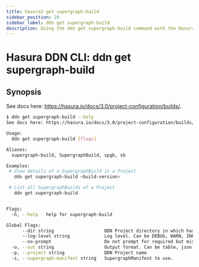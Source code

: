 ```yaml
---
title: hasura3 get supergraph-build
sidebar_position: 29
sidebar_label: ddn get supergraph-build
description: Using the ddn get supergraph-build command with the Hasura CLI
---
```


# Hasura DDN CLI: ddn get supergraph-build 

## Synopsis
See docs here: https://hasura.io/docs/3.0/project-configuration/builds/.

```bash
$ ddn get supergraph-build --help
See docs here: https://hasura.io/docs/3.0/project-configuration/builds/

Usage:
  ddn get supergraph-build [flags]

Aliases:
  supergraph-build, SupergraphBuild, spgb, sb

Examples:
 # View details of a SupergraphBuild in a Project
   ddn get supergraph-build <build-version>

 # List all SupergraphBuilds of a Project
   ddn get supergraph-build


Flags:
  -h, --help   help for supergraph-build

Global Flags:
      --dir string                   DDN Project directory in which hasura.yaml is present (default ".")
      --log-level string             Log level. Can be DEBUG, WARN, INFO, ERROR, or FATAL. (default "INFO")
      --no-prompt                    Do not prompt for required but missing flags
  -o, --out string                   Output format. Can be table, json or yaml. (default "table")
  -p, --project string               DDN Project name
  -s, --supergraph-manifest string   SupergraphManifest to use.
```

